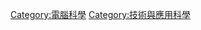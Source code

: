 {{Navbox
|name = Digital forensics
|title = [[數位鑑識]]
|listclass = hlist

|group1 = 分支
|list1 =
* [[電腦鑑識]]
* {{link-en|行動裝置鑑識|Mobile device forensics}}
* {{link-en|網路鑑識|Network forensics}}
* {{link-en|資料庫鑑識|Database forensics}}

|group2 = 硬體
|list2 =
* {{link-en|鑑識磁碟控制器|Forensic disk controller}}

|group3 = [[軟體]]
|list3 =
* {{link-en|EnCase|EnCase}}
* {{link-en|Foremost (software)|Foremost}}
* {{link-en|FTK|Forensic Toolkit}}
* {{link-en|Registry Recon|Registry Recon}}
* {{link-en|PTK Forensics|PTK Forensics}}
* {{link-en|The Sleuth Kit|The Sleuth Kit}}
* {{link-en|The Coroner's Toolkit|The Coroner's Toolkit}}
* {{link-en|COFEE|Computer Online Forensic Evidence Extractor}}
* {{link-en|Selective file dumper|Selective file dumper}}
* {{link-en|HashKeeper|HashKeeper}}
* {{link-en|Xplico|Xplico}}

|group4 = 證照
|list4 =
* {{link-en|資安鑑識調查專家(CHFI)|Certified Hacking Forensic Investigator}}
* {{link-en|全方位資訊安全認證(GIAC)|Global Information Assurance Certification}}

|group5 = 程序
|list5 =
* {{link-en|數位鑑識程序|Digital forensic process}}
* [[資料取得(Data acquisition)]]
* [[數位證據]]
* {{link-en|eDiscovery|Electronic discovery}}
* {{link-en|反電腦鑑識|Anti-computer forensics}}
<!--
* {{link-en|數位鑑識與法務|Digital forensics and the law}}
-->

|group6 = 組織
|list6 =
* 中華民國[[法務部調查局資安鑑識實驗室]]
* {{link-en|美國軟體參考圖書館|National Software Reference Library}}
* {{link-en|美國數位鑑識與eDiscovery學會|American Society of Digital Forensics & eDiscovery}}
* {{link-en|美國國防部網路犯罪中心|Department of Defense Cyber Crime Center}}
* {{link-en|美國高科技犯罪組(NHTCU)|National Hi-Tech Crime Unit}}
* {{link-en|澳洲高科技犯罪中心(AHTCC)|Australian High Tech Crime Centre}}

|group7 = [[:Category:數位鑑識人物|人物]]
|list7 =
* {{link-en|Eoghan Casey}}
* {{link-en|Clifford Stoll}}
* {{link-en|Erik Laykin}}

|below = {{link-en|數位鑑識字彙表|Glossary of digital forensics terms}}

}}<noinclude>

[[Category:電腦科學]]
[[Category:技術與應用科學]]
</noinclude>